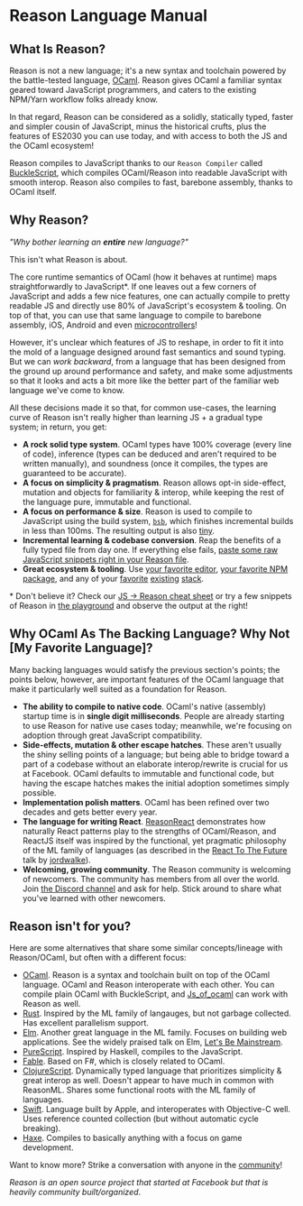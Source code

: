 # Reason Language Manual

## What Is Reason?

Reason is not a new language; it's a new syntax and toolchain powered by the battle-tested language, [OCaml](http://ocaml.org). Reason gives OCaml a familiar syntax geared toward JavaScript programmers, and caters to the existing NPM/Yarn workflow folks already know.

In that regard, Reason can be considered as a solidly, statically typed, faster and simpler cousin of JavaScript, minus the historical crufts, plus the features of ES2030 you can use today, and with access to both the JS and the OCaml ecosystem!

Reason compiles to JavaScript thanks to our `Reason Compiler` called [BuckleScript](/docs/reason-compiler/latest/introduction), which compiles OCaml/Reason into readable JavaScript with smooth interop. Reason also compiles to fast, barebone assembly, thanks to OCaml itself.

## Why Reason?

<Cite author="A Pragmatic Person">

"Why bother learning an **entire** new language?"

</Cite>

This isn't what Reason is about.

The core runtime semantics of OCaml (how it behaves at runtime) maps straightforwardly to JavaScript\*. If one leaves out a few corners of JavaScript and adds a few nice features, one can actually compile to pretty readable JS and directly use 80% of JavaScript's ecosystem & tooling. On top of that, you can use that same language to compile to barebone assembly, iOS, Android and even [microcontrollers](http://www.algo-prog.info/ocapic/web/index.php?id=ocapic)!

However, it's unclear which features of JS to reshape, in order to fit it into the mold of a language designed around fast semantics and sound typing. But we can _work backward_, from a language that has been designed from the ground up around performance and safety, and make some adjustments so that it looks and acts a bit more like the better part of the familiar web language we've come to know.

All these decisions made it so that, for common use-cases, the learning curve of Reason isn't really higher than learning JS + a gradual type system; in return, you get:

- **A rock solid type system**. OCaml types have 100% coverage (every line of code), inference (types can be deduced and aren't required to be written manually), and soundness (once it compiles, the types are guaranteed to be accurate).
- **A focus on simplicity & pragmatism**. Reason allows opt-in side-effect, mutation and objects for familiarity & interop, while keeping the rest of the language pure, immutable and functional.
- **A focus on performance & size**. Reason is used to compile to JavaScript using the build system, [`bsb`](/docs/reason-compiler/latest/build-overview), which finishes incremental builds in less than 100ms. The resulting output is also [tiny](https://twitter.com/bobzhang1988/status/827562467148623875).
- **Incremental learning & codebase conversion**. Reap the benefits of a fully typed file from day one. If everything else fails, [paste some raw JavaScript snippets right in your Reason file](interop).
- **Great ecosystem & tooling**. Use [your favorite editor](./editor-plugins), [your favorite NPM package](./libraries), and any of your [favorite](https://github.com/reasonml/reason-react) [existing](https://github.com/reasonml-community/bs-jest) [stack](https://webpack.js.org).

\* Don't believe it? Check our [JS -> Reason cheat sheet](./syntax-cheatsheet) or try a few snippets of Reason in [the playground](//reasonml.github.io/try.html) and observe the output at the right!

## Why OCaml As The Backing Language? Why Not [My Favorite Language]?

Many backing languages would satisfy the previous section's points; the points below, however, are important features of the OCaml language that make it particularly well suited as a foundation for Reason.

- **The ability to compile to native code**. OCaml's native (assembly) startup time is in **single digit milliseconds**. People are already starting to use Reason for native use cases today; meanwhile, we're focusing on adoption through great JavaScript compatibility.
- **Side-effects, mutation & other escape hatches**. These aren't usually the shiny selling points of a language; but being able to bridge toward a part of a codebase without an elaborate interop/rewrite is crucial for us at Facebook. OCaml defaults to immutable and functional code, but having the escape hatches makes the initial adoption sometimes simply possible.
- **Implementation polish matters**. OCaml has been refined over two decades and gets better every year.
- **The language for writing React**. [ReasonReact](/docs/reason-react/latest/introduction) demonstrates how naturally React patterns play to the strengths of OCaml/Reason, and ReactJS itself was inspired by the functional, yet pragmatic philosophy of the ML family of languages (as described in the [React To The Future](https://www.youtube.com/watch?v=5fG_lyNuEAw) talk by [jordwalke](https://twitter.com/jordwalke)).
- **Welcoming, growing community**. The Reason community is welcoming of newcomers. The community has members from all over the world. Join [the Discord channel](https://discord.gg/reasonml) and ask for help. Stick around to share what you've learned with other newcomers.

## Reason isn't for you?

Here are some alternatives that share some similar concepts/lineage with Reason/OCaml, but often with a different focus:

- [OCaml](http://ocaml.org). Reason is a syntax and toolchain built on top of the OCaml language. OCaml and Reason interoperate with each other. You can compile plain OCaml with BuckleScript, and [Js_of_ocaml](http://ocsigen.org/js_of_ocaml/) can work with Reason as well.
- [Rust](http://rust-lang.org). Inspired by the ML family of langauges, but not garbage collected. Has excellent parallelism support.
- [Elm](http://elm-lang.org). Another great language in the ML family. Focuses on building web applications. See the widely praised talk on Elm, [Let's Be Mainstream](https://www.youtube.com/watch?v=oYk8CKH7OhE).
- [PureScript](http://www.purescript.org). Inspired by Haskell, compiles to the JavaScript.
- [Fable](http://fable.io/). Based on F#, which is closely related to OCaml.
- [ClojureScript](https://clojurescript.org). Dynamically typed language that prioritizes simplicity & great interop as well. Doesn't appear to have much in common with ReasonML. Shares some functional roots with the ML family of languages.
- [Swift](https://www.apple.com/swift/). Language built by Apple, and interoperates with Objective-C well. Uses reference counted collection (but without automatic cycle breaking).
- [Haxe](https://haxe.org). Compiles to basically anything with a focus on game development.

Want to know more? Strike a conversation with anyone in the [community](//reasonml.github.io/community)!

_Reason is an open source project that started at Facebook but that is heavily community built/organized_.
